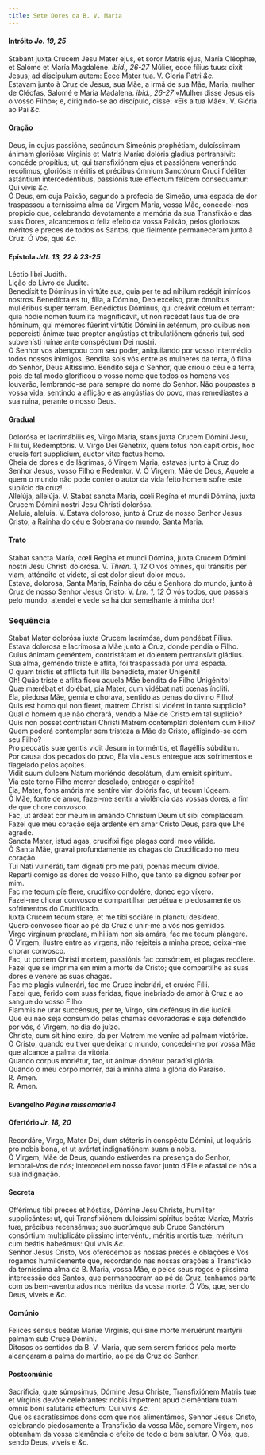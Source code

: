 ```yaml
---
title: Sete Dores da B. V. Maria
---
```



<h4 class="text-center">Intróito <em>Jo. 19, 25</em></h4>
<div class="container-fluid">
<div class="row">
<div class="col-6 dropcaps text-justify">
Stabant juxta Crucem Jesu Mater ejus, et soror Matris ejus, María Cléophæ, et Salóme et María Magdaléne. <em>ibid., 26-27</em> Múlier, ecce fílius tuus: dixit Jesus; ad discípulum autem: Ecce Mater tua.
V. Gloria Patri <em>&c.</em>
</div>
<div class="col-6 dropcaps text-justify">
Estavam junto à Cruz de Jesus, sua Mãe, a irmã de sua Mãe, Maria, mulher de Cléofas, Salomé e Maria Madalena. <em>ibid., 26-27</em> «Mulher disse Jesus eis o vosso Filho»; e, dirigindo-se ao discípulo, disse: «Eis a tua Mãe».
V. Glória ao Pai <em>&c.</em>
</div>
</div>
</div>

<h4 class="text-center">Oração</h4>
<div class="container-fluid">
<div class="row">
<div class="col-6 dropcaps text-justify">
Deus, in cujus passióne, secúndum Simeónis prophétiam, dulcíssimam ánimam gloriósæ Vírginis et Matris Maríæ dolóris gladius pertransívit: concéde propítius; ut, qui transfixiónem ejus et passiónem venerándo recólimus, gloriósis méritis et précibus ómnium Sanctórum Cruci fidéliter astántium intercedéntibus, passiónis tuæ efféctum felícem consequámur: Qui vivis <em>&c.</em>
</div>
<div class="col-6 dropcaps text-justify">
Ó Deus, em cuja Paixão, segundo a profecia de Simeão, uma espada de dor traspassou a terníssima alma da Virgem Maria, vossa Mãe, concedei-nos propício que, celebrando devotamente a memória da sua Transfixão e das suas Dores, alcancemos o feliz efeito da vossa Paixão, pelos gloriosos méritos e preces de todos os Santos, que fielmente permaneceram junto à Cruz. Ó Vós, que <em>&c.</em>
</div>
</div>
</div>

<h4 class="text-center">Epístola <em>Jdt. 13, 22 & 23-25</em></h4>
<div class="container-fluid">
<div class="row">
<div class="col-6 text-justify">
Léctio libri Judith.
</div>
<div class="col-6 text-justify">
Lição do Livro de Judite.
</div>
<div class="col-6 dropcaps text-justify">
Benedíxit te Dóminus in virtúte sua, quia per te ad níhilum redégit inimícos nostros. Benedícta es tu, fília, a Dómino, Deo excélso, præ ómnibus muliéribus super terram. Benedíctus Dóminus, qui creávit cœlum et terram: quia hódie nomen tuum ita magnificávit, ut non recédat laus tua de ore hóminum, qui mémores fúerint virtútis Dómini in ætérnum, pro quibus non pepercísti ánimæ tuæ propter angústias et tribulatiónem géneris tui, sed subvenísti ruínæ ante conspéctum Dei nostri.
</div>
<div class="col-6 dropcaps text-justify">
O Senhor vos abençoou com seu poder, aniquilando por vosso intermédio todos nossos inimigos. Bendita sois vós entre as mulheres da terra, ó filha do Senhor, Deus Altíssimo. Bendito seja o Senhor, que criou o céu e a terra; pois de tal modo glorificou o vosso nome que todos os homens vos louvarão, lembrando-se para sempre do nome do Senhor. Não poupastes a vossa vida, sentindo a aflição e as angústias do povo, mas remediastes a sua ruína, perante o nosso Deus.
</div>
</div>
</div>

<h4 class="text-center">Gradual</h4>
<div class="container-fluid">
<div class="row">
<div class="col-6 dropcaps text-justify">
Dolorósa et lacrimábilis es, Virgo María, stans juxta Crucem Dómini Jesu, Fílii tui, Redemptóris. V. Virgo Dei Génetrix, quem totus non capit orbis, hoc crucis fert supplícium, auctor vitæ factus homo.
</div>
<div class="col-6 dropcaps text-justify">
Cheia de dores e de lágrimas, ó Virgem Maria, estavas junto à Cruz do Senhor Jesus, vosso Filho e Redentor. V. Ó Virgem, Mãe de Deus, Aquele a quem o mundo não pode conter o autor da vida feito homem sofre este suplício da cruz!
</div>
<div class="col-6 text-justify">
Allelúja, allelúja. V. Stabat sancta María, cœli Regína et mundi Dómina, juxta Crucem Dómini nostri Jesu Christi dolorósa.
</div>
<div class="col-6 text-justify">
Aleluia, aleluia. V. Estava doloroso, junto à Cruz de nosso Senhor Jesus Cristo, a Rainha do céu e Soberana do mundo, Santa Maria.
</div>
</div>
</div>

<h4 class="text-center">Trato</h4>
<div class="container-fluid">
<div class="row">
<div class="col-6 dropcaps text-justify">
Stabat sancta María, cœli Regína et mundi Dómina, juxta Crucem Dómini nostri Jesu Christi dolorósa. V. <em>Thren. 1, 12</em> O vos omnes, qui tránsitis per viam, atténdite et vidéte, si est dolor sicut dolor meus.
</div>
<div class="col-6 dropcaps text-justify">
Estava, dolorosa, Santa Maria, Rainha do céu e Senhora do mundo, junto à Cruz de nosso Senhor Jesus Cristo. V. <em>Lm. 1, 12</em> Ó vós todos, que passais pelo mundo, atendei e vede se há dor semelhante à minha dor!
</div>
</div>
</div>

<h3 class="text-center">Sequência</h3>
<div class="container-fluid">
<div class="row">
<div class="col-6 dropcaps text-justify">
Stabat Mater dolorósa iuxta Crucem lacrimósa, dum pendébat Fílius.
</div>
<div class="col-6 dropcaps text-justify">
Estava dolorosa e lacrimosa a Mãe junto à Cruz, donde pendia o Filho.
</div>
<div class="col-6 text-justify">
Cuius ánimam geméntem, con­tris­tátam et doléntem per­tran­sívit gládius.
</div>
<div class="col-6 text-justify">
Sua alma, gemendo triste e aflita, foi traspassada por uma espada.
</div>
<div class="col-6 text-justify">
O quam tristis et afflícta fuit illa benedícta, mater Unigéniti!
</div>
<div class="col-6 text-justify">
Oh! Quão triste e aflita ficou aquela Mãe bendita do Filho Unigénito!
</div>
<div class="col-6 text-justify">
Quæ mærébat et dolébat, pia Mater, dum vidébat nati pœnas íncliti.
</div>
<div class="col-6 text-justify">
Ela, piedosa Mãe, gemia e chorava, sentido as penas do divino Filho!
</div>
<div class="col-6 text-justify">
Quis est homo qui non fleret, matrem Christi si vidéret in tanto supplício?
</div>
<div class="col-6 text-justify">
Qual o homem que não chorará, vendo a Mãe de Cristo em tal suplício?
</div>
<div class="col-6 text-justify">
Quis non posset contristári Christi Matrem contemplári doléntem cum Fílio?
</div>
<div class="col-6 text-justify">
Quem poderá contemplar sem tristeza a Mãe de Cristo, afligindo-se com seu Filho?
</div>
<div class="col-6 text-justify">
Pro peccátis suæ gentis vidit Jesum in torméntis, et flagéllis súbditum.
</div>
<div class="col-6 text-justify">
Por causa dos pecados do povo, Ela via Jesus entregue aos sofrimentos e flagelado pelos açoites.
</div>
<div class="col-6 text-justify">
Vidit suum dulcem Natum moriéndo desolátum, dum emísit spíritum.
</div>
<div class="col-6 text-justify">
Via este terno Filho morrer desolado, entregar o espírito!
</div>
<div class="col-6 text-justify">
Éia, Mater, fons amóris me sentíre vim dolóris fac, ut tecum lúgeam.
</div>
<div class="col-6 text-justify">
Ó Mãe, fonte de amor, fazei-me sentir a violência das vossas dores, a fim de que chore convosco.
</div>
<div class="col-6 text-justify">
Fac, ut árdeat cor meum in amándo Christum Deum ut sibi compláceam.
</div>
<div class="col-6 text-justify">
Fazei que meu coração seja ardente em amar Cristo Deus, para que Lhe agrade.
</div>
<div class="col-6 text-justify">
Sancta Mater, istud agas, crucifíxi fige plagas cordi meo válide.
</div>
<div class="col-6 text-justify">
Ó Santa Mãe, gravai profundamente as chagas do Crucificado no meu coração.
</div>
<div class="col-6 text-justify">
Tui Nati vulneráti, tam dignáti pro me pati, pœnas mecum dívide.
</div>
<div class="col-6 text-justify">
Reparti comigo as dores do vosso Filho, que tanto se dignou sofrer por mim.
</div>
<div class="col-6 text-justify">
Fac me tecum píe flere, crucifíxo condolére, donec ego víxero.
</div>
<div class="col-6 text-justify">
Fazei-me chorar convosco e compartilhar perpétua e piedosamente os sofrimentos do Crucificado.
</div>
<div class="col-6 text-justify">
Iuxta Crucem tecum stare, et me tibi sociáre in planctu desídero.
</div>
<div class="col-6 text-justify">
Quero convosco ficar ao pé da Cruz e unir-me a vós nos gemidos.
</div>
<div class="col-6 text-justify">
Virgo vírginum præclara, mihi iam non sis amára, fac me tecum plángere.
</div>
<div class="col-6 text-justify">
Ó Virgem, ilustre entre as virgens, não rejeiteis a minha prece; deixai-me chorar convosco.
</div>
<div class="col-6 text-justify">
Fac, ut portem Christi mortem, passiónis fac consórtem, et plagas recólere.
</div>
<div class="col-6 text-justify">
Fazei que se imprima em mim a morte de Cristo; que compartilhe as suas dores e venere as suas chagas.
</div>
<div class="col-6 text-justify">
Fac me plagis vulnerári, fac me Cruce inebriári, et cruóre Fílii.
</div>
<div class="col-6 text-justify">
Fazei que, ferido com suas feridas, fique inebriado de amor à Cruz e ao sangue do vosso Filho.
</div>
<div class="col-6 text-justify">
Flammis ne urar succénsus, per te, Virgo, sim defénsus in die iudícii.
</div>
<div class="col-6 text-justify">
Que eu não seja consumido pelas chamas devoradoras e seja defendido por vós, ó Virgem, no dia do juízo.
</div>
<div class="col-6 text-justify">
Christe, cum sit hinc exíre, da per Matrem me veníre ad palmam victóriæ.
</div>
<div class="col-6 text-justify">
Ó Cristo, quando eu tiver que deixar o mundo, concedei-me por vossa Mãe que alcance a palma da vitória.
</div>
<div class="col-6 text-justify">
Quando corpus moriétur, fac, ut ánimæ donétur paradísi glória.
</div>
<div class="col-6 text-justify">
Quando o meu corpo morrer, dai à minha alma a glória do Paraíso.
</div>
<div class="col-6 text-justify">
<span class="text-danger">R.</span> Amen.
</div>
<div class="col-6 text-justify">
<span class="text-danger">R.</span> Amen.
</div>
</div>
</div>

<h4 class="text-center">Evangelho <em>Página missamaria4</em></h4>

<h4 class="text-center">Ofertório <em>Jr. 18, 20</em></h4>
<div class="container-fluid">
<div class="row">
<div class="col-6 dropcaps text-justify">
Recordáre, Virgo, Mater Dei, dum stéteris in conspéctu Dómini, ut loquáris pro nobis bona, et ut avértat indignatiónem suam a nobis.
</div>
<div class="col-6 dropcaps text-justify">
Ó Virgem, Mãe de Deus, quando estiverdes na presença do Senhor, lembrai-Vos de nós; intercedei em nosso favor junto d’Ele e afastai de nós a sua indignação.
</div>
</div>
</div>

<h4 class="text-center">Secreta</h4>
<div class="container-fluid">
<div class="row">
<div class="col-6 dropcaps text-justify">
Offérimus tibi preces et hóstias, Dómine Jesu Christe, humiliter supplicántes: ut, qui Transfixiónem dulcíssimi spíritus beátæ Maríæ, Matris tuæ, précibus recensémus; suo suorúmque sub Cruce Sanctórum consórtium multiplicáto piíssimo intervéntu, méritis mortis tuæ, méritum cum beátis habeámus: Qui vivis <em>&c.</em>
</div>
<div class="col-6 dropcaps text-justify">
Senhor Jesus Cristo, Vos oferecemos as nossas preces e oblações e Vos rogamos humildemente que, recordando nas nossas orações a Transfixão da terníssima alma da B. Maria, vossa Mãe, e pelos seus rogos e piíssima intercessão dos Santos, que permaneceram ao pé da Cruz, tenhamos parte com os bem-aventurados nos méritos da vossa morte. Ó Vós, que, sendo Deus, viveis e <em>&c.</em>
</div>
</div>
</div>

<h4 class="text-center">Comúnio</h4>
<div class="container-fluid">
<div class="row">
<div class="col-6 dropcaps text-justify">
Felices sensus beátæ Maríæ Vírginis, qui sine morte meruérunt martýrii palmam sub Cruce Dómini.
</div>
<div class="col-6 dropcaps text-justify">
Ditosos os sentidos da B. V. Maria, que sem serem feridos pela morte alcançaram a palma do martírio, ao pé da Cruz do Senhor.
</div>
</div>
</div>

<h4 class="text-center">Postcomúnio</h4>
<div class="container-fluid">
<div class="row">
<div class="col-6 dropcaps text-justify">
Sacrifícia, quæ súmpsimus, Dómine Jesu Christe, Transfixiónem Matris tuæ et Vírginis devóte celebrántes: nobis ímpetrent apud cleméntiam tuam omnis boni salutáris efféctum: Qui vivis <em>&c.</em>
</div>
<div class="col-6 dropcaps text-justify">
Que os sacratíssimos dons com que nos alimentámos, Senhor Jesus Cristo, celebrando piedosamente a Transfixão da vossa Mãe, sempre Virgem, nos obtenham da vossa clemência o efeito de todo o bem salutar. Ó Vós, que, sendo Deus, viveis e <em>&c.</em>
</div>
</div>
</div>
